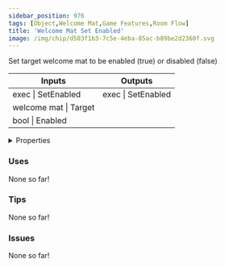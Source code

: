 ```yaml
---
sidebar_position: 976
tags: [Object,Welcome Mat,Game Features,Room Flow]
title: 'Welcome Mat Set Enabled'
image: /img/chip/d503f1b3-7c5e-4eba-85ac-b89be2d2360f.svg
---
```


Set target welcome mat to be enabled (true) or disabled (false)



<IChip uuid="d503f1b3-7c5e-4eba-85ac-b89be2d2360f"/>

<table><thead><tr><th>Inputs</th><th>Outputs</th></tr></thead><tbody><tr><td>exec | SetEnabled</td><td>exec | SetEnabled</td></tr><tr><td>welcome mat | Target</td><td /></tr><tr><td>bool | Enabled</td><td /></tr></tbody></table>

<details>
  <summary>Properties</summary>
  <div>
    <div>
    <table>
      <tbody>
        <tr>
          <td>Is beta required?</td>
          <td>No</td>
        </tr>
        <tr>
          <td>Is chip a trolling risk?</td>
          <td>No</td>
        </tr>
        <tr>
          <td>Is chip a role assignment risk?</td>
          <td>No</td>
        </tr>
        <tr>
          <td>Chip UUID</td>
          <td>d503f1b3-7c5e-4eba-85ac-b89be2d2360f</td>
        </tr>
        <tr>
          <td>Room availability</td>
          <td>Available everywhere</td>
        </tr>
      </tbody>
    </table>
    </div>
  </div>
</details>

### Uses

None so far!

### Tips

None so far!

### Issues

None so far!